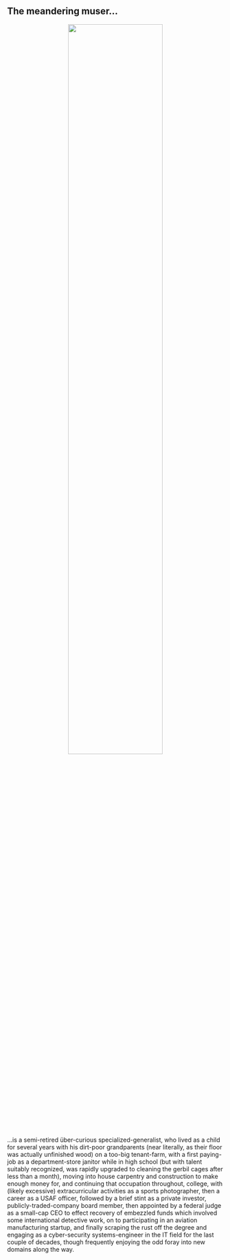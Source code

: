::: {.callout-note collapse="true"}
# The meandering muser...
<p><center>[![](/author/hero-shot.png){fig-align="center" width="66%"}](/author/author-author.qmd)</center></p>
:::

...is a semi-retired über-curious specialized-generalist, who lived as a child for several years with his dirt-poor grandparents (near literally, as their floor was actually unfinished wood) on a too-big tenant-farm, with a first paying-job as a department-store janitor while in high school (but with talent suitably recognized, was rapidly upgraded to cleaning the gerbil cages after less than a month), moving into house carpentry and construction to make enough money for, and continuing that occupation throughout, college, with (likely excessive) extracurricular activities as a sports photographer, then a career as a USAF officer, followed by a brief stint as a private investor, publicly-traded-company board member, then appointed by a federal judge as a small-cap CEO to effect recovery of embezzled funds which involved some international detective work, on to participating in an aviation manufacturing startup, and finally scraping the rust off the degree and engaging as a cyber-security systems-engineer in the IT field for the last couple of decades, though frequently enjoying the odd foray into new domains along the way.
